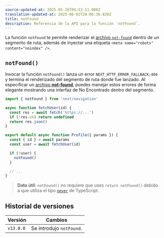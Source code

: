 ```yaml
---
source-updated-at: 2025-05-16T04:52:11.000Z
translation-updated-at: 2025-06-02T20:06:36.828Z
title: notFound
description: Referencia de la API para la función `notFound`.
---
```


La función `notFound` te permite renderizar el [archivo `not-found`](/docs/app/api-reference/file-conventions/not-found) dentro de un segmento de ruta, además de inyectar una etiqueta `<meta name="robots" content="noindex" />`.

## `notFound()`

Invocar la función `notFound()` lanza un error `NEXT_HTTP_ERROR_FALLBACK;404` y termina el renderizado del segmento de ruta donde fue lanzado. Al especificar un [archivo **not-found**](/docs/app/api-reference/file-conventions/not-found), puedes manejar estos errores de forma elegante mostrando una interfaz de No Encontrado dentro del segmento.

```jsx filename="app/user/[id]/page.js"
import { notFound } from 'next/navigation'

async function fetchUser(id) {
  const res = await fetch('https://...')
  if (!res.ok) return undefined
  return res.json()
}

export default async function Profile({ params }) {
  const { id } = await params
  const user = await fetchUser(id)

  if (!user) {
    notFound()
  }

  // ...
}
```

> **Dato útil**: `notFound()` no requiere que uses `return notFound()` debido a que utiliza el tipo [`never`](https://www.typescriptlang.org/docs/handbook/2/functions.html#never) de TypeScript.

## Historial de versiones

| Versión   | Cambios                 |
| --------- | ----------------------- |
| `v13.0.0` | Se introdujo `notFound`. |